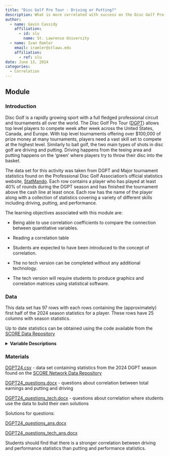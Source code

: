 ```yaml
---
title: "Disc Golf Pro Tour - Driving or Putting?"
description: What is more correlated with success on the Disc Golf Pro Tour, Driving or Putting?
author:
  - name: Gavin Cassidy
    affiliation:
      - id: slu
        name: St. Lawrence University
  - name: Ivan Ramler
    email: iramler@stlawu.edu
    affiliation:
      - ref: slu
date: June 13, 2024
categories:
  - Correlation
---
```


## Module

### Introduction

Disc Golf is a rapidly growing sport with a full fledged professional circuit and tournaments all over the world. The Disc Golf Pro Tour ([DGPT](https://www.dgpt.com/){target="_blank"}) allows top level players to compete week after week across the United States, Canada, and Europe. With top level tournaments offering over \$100,000 of prize money at many tournaments, players need a vast skill set to compete at the highest level. Similarly to ball golf, the two main types of shots in disc golf are driving and putting. Driving happens from the teeing area and putting happens on the 'green' where players try to throw their disc into the basket.

The data set for this activity was taken from DGPT and Major tournament statistics found on the Professional Disc Golf Association's official statistics website, [StatMando](https://statmando.com/){target="_blank"}. Each row contains a player who has played at least 40% of rounds during the DGPT season and has finished the tournament above the cash line at least once. Each row has the name of the player along with a collection of statistics covering a variety of different skills including driving, putting, and performance.

::: {.callout-note collapse="true" title="Learning Objectives" appearance="minimal"}
The learning objectives associated with this module are:

-   Being able to use correlation coefficients to compare the connection between quantitative variables.

-   Reading a correlation table
:::

::: {.callout-note collapse="true" title="Methods" appearance="minimal"}
-   Students are expected to have been introduced to the concept of correlation.
:::


::: {.callout-note collapse="true" title="Technology requirement" appearance="minimal"}
- The no tech version can be completed without any additional technology.

- The tech version will require students to produce graphics and correlation matrices using statistical software.
:::

### Data

This data set has 97 rows with each rows containing the (approximately) first half of the 2024 season statistics for a player. These rows have 25 columns with season statistics.

Up to date statistics can be obtained using the code available from the [SCORE Data Repository](https://data.scorenetwork.org/disc_sports/DGPT24.html){target="_blank"}

<details>

<summary><b>Variable Descriptions</b></summary>

| Variable       | Description                                                                   |
|--------------------------|----------------------------------------------|
| player         | player name                                                                   |
| birdie_avg     | the average number of birdies from an 18 hole round                           |
| bogey_avg      | the average number of bogeys from an 18 hole round                            |
| PKD            | the percentage of shots a player has 'parked' (within 10 ft of the basket)    |
| C1R            | the percent of shots throw within 'Circle 1'(0-33ft) in regulation            |
| C2R            | the percent of shots throw within 'Circle 2'(33-66ft) in regulation           |
| FWY            | the percent fairways hit with drives                                          |
| SCR            | the percent of successful 'scrambles' the player achieves                     |
| OB/18          | the average total out of bounds shots for 18 holes                            |
| C1X            | the percent of putts made from C1 excluding tap in putts(0-10ft)              |
| C2P            | the percent of putts made from C2 (33-66ft)                                   |
| tot_SG:TG      | the total 'Strokes Gained' on the rest of the field from the tee to the green |
| tot_SG:P       | the total 'Strokes Gained' on the rest of the field putting                   |
| events         | total events played for the 2024 DGPT season                                  |
| rounds         | total rounds played for the 2024 DGPT season                                  |
| wins           | wins from the 2024 DGPT season                                                |
| podiums        | total podium placements from the 2024 DGPT season                             |
| top_10s        | total top 10 placements from the 2024 DGPT season                             |
| top_20s        | total top 20 placements from the 2024 DGPT season                             |
| avg_place      | average event placement from the 2024 DGPT season                             |
| top_10%        | percent of events where the player placed in the top 10                       |
| top_20%        | percent of events where the player placed in the top 20                       |
| total_earnings | the players total earnings from the 2024 DGPT season                          |
| total_strokes  | the total number of shots the player has taken during the DGPT season         |

::: {.callout-note collapse="true" title="Important Disc Golf Terms" appearance="minimal"}
**Parked(PKD):** When a player throws their disc within 10 feet of the basket with a tee shot on par 3s or an approach shot on par 4s and 5s. A score of eagle or better also counts as a shot being parked.

**Circle 1 in Regulation(C1R):** When a player's disc comes to rest within 10m(33ft) of the basket in the expected amount of shots. This is their tee shot on a par 3, 2nd shot on a par 4, and third shot on a par 5. C1 is defined by a 10m circle around the basket.

**Circle 2 in Regulation(C2R):** This has the same definition as Circle 1 in Regulation, but Circle 2 extends to within 20m(66ft) of the basket.

**Fairways Hit(FWY):** This is the percent of holes where the player lands on the fairway with their drive. This includes being inside Circle 1 or 2 on a drive.

**Scramble(SCR):** A scramble is when a player scores par or better on a hole after missing the fairway or being out-of-bounds. Scramble percentage is the percentage of holes where a player scored par or better after an errant drive.

**Circle 1X putting(C1X):** The putting percentage of the player from within Circle 1 (10m/66ft), excluding tap in putts within 10ft of the basket.

**Circle 2 putting(C2P):** The putting percentage of the player from Circle 2 (10m-20m/33ft-66ft).

**Strokes Gained Tee to Green(SG:TG):** This is the number of strokes by which the player has exceeded the average throwing performance of the field on drives and approaches.

**Strokes Gained Putting(SG:P):** This is the number of strokes by which the player has exceeded the average putting performance of the field in circle 1 and 2.
:::

**Data Source**

The data is obtained from the PDGA's official statistics provider [StatMando](https://statmando.com/){target="_blank"}.

</details>

### Materials

[DGPT24.csv](DGPT24.csv) - data set containing statistics from the 2024 DGPT season found on the [SCORE Network Data Repository](https://data.scorenetwork.org/){target="_blank"}

[DGPT24_questions.docx](DGPT24_questions.docx) - questions about correlation between total earnings and putting and driving

[DGPT24_questions_tech.docx](DGPT24_questions_tech.docx) - questions about correlation where students use the data to build their own solutions

Solutions for questions:

[DGPT24_questions_ans.docx](DGPT24_questions_ans.docx)

[DGPT24_questions_tech_ans.docx](DGPT24_questions_tech_ans.docx)

::: {.callout-note collapse="true" title="Conclusion" appearance="minimal"}
Students should find that there is a stronger correlation between driving and performance statistics than putting and performance statistics.
:::
